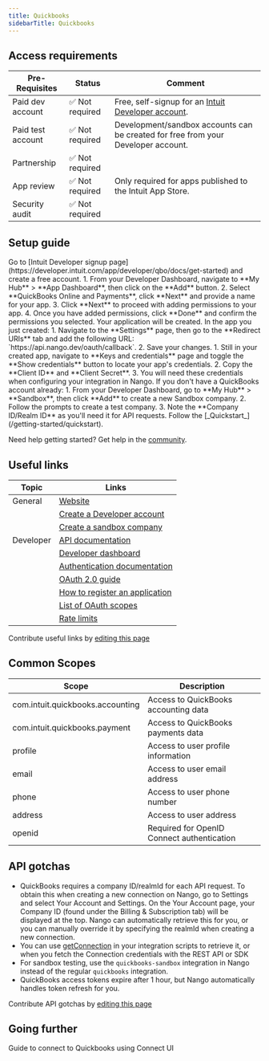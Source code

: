 ```yaml
---
title: Quickbooks
sidebarTitle: Quickbooks
---
```



<Overview />
<PreBuiltTooling />
<PreBuiltUseCases />

## Access requirements
| Pre-Requisites | Status | Comment|
| - | - | - |
| Paid dev account | ✅ Not required | Free, self-signup for an [Intuit Developer account](https://developer.intuit.com/app/developer/qbo/docs/get-started). |
| Paid test account | ✅ Not required | Development/sandbox accounts can be created for free from your Developer account. |
| Partnership | ✅ Not required | |
| App review | ✅ Not required | Only required for apps published to the Intuit App Store. |
| Security audit | ✅ Not required | |


## Setup guide

<Steps>
  <Step title="Create an Intuit Developer account">
    Go to [Intuit Developer signup page](https://developer.intuit.com/app/developer/qbo/docs/get-started) and create a free account.
  </Step>
  <Step title="Create a new app in your Developer account">
    1. From your Developer Dashboard, navigate to **My Hub** > **App Dashboard**, then click on the **Add** button.
    2. Select **QuickBooks Online and Payments**, click **Next** and provide a name for your app.
    3. Click **Next** to proceed with adding permissions to your app.
    4. Once you have added permissions, click **Done** and confirm the permissions you selected. Your application will be created.
  </Step>
  <Step title="Configure OAuth settings">
    In the app you just created:
    1. Navigate to the **Settings** page, then go to the **Redirect URIs** tab and add the following URL: `https://api.nango.dev/oauth/callback`.
    2. Save your changes.
  </Step>
  <Step title="Obtain API credentials">
    1. Still in your created app, navigate to **Keys and credentials** page and toggle the **Show credentials** button to locate your app's credentials.
    2. Copy the **Client ID** and **Client Secret**.
    3. You will need these credentials when configuring your integration in Nango.
  </Step>
  <Step title="Create a development/sandbox account for testing">
    If you don't have a QuickBooks account already:
    1. From your Developer Dashboard, go to **My Hub** > **Sandbox**, then click **Add** to create a new Sandbox company.
    2. Follow the prompts to create a test company.
    3. Note the **Company ID/Realm ID** as you'll need it for API requests.
  </Step>
  <Step title="Next">
    Follow the [_Quickstart_](/getting-started/quickstart).
  </Step>
</Steps>

<Tip>Need help getting started? Get help in the [community](https://nango.dev/slack).</Tip>


## Useful links

| Topic | Links | 
| - | - | 
| General | [Website](https://quickbooks.intuit.com/) |
| | [Create a Developer account](https://developer.intuit.com/app/developer/qbo/docs/get-started) |
| | [Create a sandbox company](https://developer.intuit.com/app/developer/qbo/docs/develop/sandboxes) |
| Developer | [API documentation](https://developer.intuit.com/app/developer/qbo/docs/api/accounting/all-entities/account) |
| | [Developer dashboard](https://developer.intuit.com/app/developer/homepage) |
| | [Authentication documentation](https://developer.intuit.com/app/developer/qbo/docs/develop/authentication-and-authorization) |
| | [OAuth 2.0 guide](https://developer.intuit.com/app/developer/qbo/docs/develop/authentication-and-authorization/oauth-2.0) |
| | [How to register an application](https://developer.intuit.com/app/developer/qbo/docs/develop/authentication-and-authorization/oauth-2.0#create-an-app) |
| | [List of OAuth scopes](https://developer.intuit.com/app/developer/qbo/docs/learn/scopes#current-scopes) |
| | [Rate limits](https://developer.intuit.com/app/developer/qbo/docs/develop/rate-limits) |

<Note>Contribute useful links by [editing this page](https://github.com/nangohq/nango/tree/master/docs-v2/integrations/all/quickbooks.mdx)</Note>


## Common Scopes

| Scope | Description |
| ----- | ----------- |
| com.intuit.quickbooks.accounting | Access to QuickBooks accounting data |
| com.intuit.quickbooks.payment | Access to QuickBooks payments data |
| profile | Access to user profile information |
| email | Access to user email address |
| phone | Access to user phone number |
| address | Access to user address |
| openid | Required for OpenID Connect authentication |

## API gotchas

- QuickBooks requires a company ID/realmId for each API request. To obtain this when creating a new connection on Nango, go to Settings and select Your Account and Settings. On the Your Account page, your Company ID (found under the Billing & Subscription tab) will be displayed at the top. Nango can automatically retrieve this for you, or you can manually override it by specifying the realmId when creating a new connection.
- You can use [getConnection](/reference/scripts#get-the-connection-credentials) in your integration scripts to retrieve it, or when you fetch the Connection credentials with the REST API or SDK
- For sandbox testing, use the `quickbooks-sandbox` integration in Nango instead of the regular `quickbooks` integration.
- QuickBooks access tokens expire after 1 hour, but Nango automatically handles token refresh for you.

<Note>Contribute API gotchas by [editing this page](https://github.com/nangohq/nango/tree/master/docs-v2/integrations/all/quickbooks.mdx)</Note>

## Going further

<Card title="Connect to Quickbooks" icon="link" href="/integrations/all/quickbooks/connect" horizontal>
  Guide to connect to Quickbooks using Connect UI
</Card>
